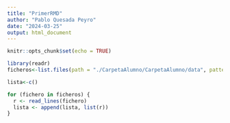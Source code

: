 ```yaml
---
title: "PrimerRMD"
author: "Pablo Quesada Peyro"
date: "2024-03-25"
output: html_document
---
```


```r
knitr::opts_chunk$set(echo = TRUE)
```

```r
library(readr)
ficheros<-list.files(path = "./CarpetaAlumno/CarpetaAlumno/data", pattern = ".txt", full.names = TRUE)

lista<-c()

for (fichero in ficheros) {
  r <- read_lines(fichero)
  lista <- append(lista, list(r))
}
```

